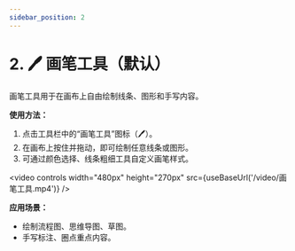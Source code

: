 ```yaml
---
sidebar_position: 2
---
```


# 2. 🖊️ 画笔工具（默认）


画笔工具用于在画布上自由绘制线条、图形和手写内容。

**使用方法：**

1. 点击工具栏中的“画笔工具”图标（🖊️）。
2. 在画布上按住并拖动，即可绘制任意线条或图形。
3. 可通过颜色选择、线条粗细工具自定义画笔样式。

<video controls width="480px" height="270px" src={useBaseUrl('/video/画笔工具.mp4')} />

**应用场景：**

- 绘制流程图、思维导图、草图。
- 手写标注、圈点重点内容。
